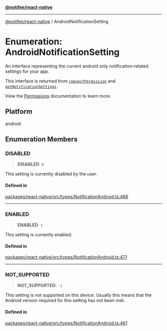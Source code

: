 [**@notifee/react-native**](react-native/reference/index)

***

[@notifee/react-native](react-native/reference/index) / AndroidNotificationSetting

# Enumeration: AndroidNotificationSetting

An interface representing the current android only notification-related settings for your app.

This interface is returned from [`requestPermission`](/react-native/reference/requestpermission)
and [`getNotificationSettings`](/react-native/reference/getnotificationsettings).

View the [Permissions](/react-native/android/permissions) documentation to learn more.

## Platform

android

## Enumeration Members

### DISABLED

> **DISABLED**: `0`

This setting is currently disabled by the user.

#### Defined in

[packages/react-native/src/types/NotificationAndroid.ts:466](https://github.com/invertase/notifee/blob/main/packages/react-native/src/types/NotificationAndroid.ts#L466)

***

### ENABLED

> **ENABLED**: `1`

This setting is currently enabled.

#### Defined in

[packages/react-native/src/types/NotificationAndroid.ts:471](https://github.com/invertase/notifee/blob/main/packages/react-native/src/types/NotificationAndroid.ts#L471)

***

### NOT\_SUPPORTED

> **NOT\_SUPPORTED**: `-1`

This setting is not supported on this device. Usually this means that the Android version required
for this setting has not been met.

#### Defined in

[packages/react-native/src/types/NotificationAndroid.ts:461](https://github.com/invertase/notifee/blob/main/packages/react-native/src/types/NotificationAndroid.ts#L461)

